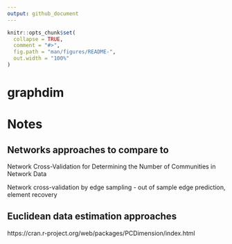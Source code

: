 ```yaml
---
output: github_document
---
```


<!-- README.md is generated from README.Rmd. Please edit that file -->

```r
knitr::opts_chunk$set(
  collapse = TRUE,
  comment = "#>",
  fig.path = "man/figures/README-",
  out.width = "100%"
)
```
# graphdim

<!-- badges: start -->
<!-- badges: end -->

# Notes

## Networks approaches to compare to

Network Cross-Validation for Determining the Number of Communities in Network Data

Network cross-validation by edge sampling
  - out of sample edge prediction, element recovery


## Euclidean data estimation approaches

https://cran.r-project.org/web/packages/PCDimension/index.html


